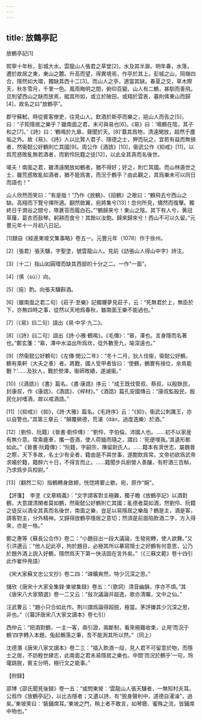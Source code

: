 ```yaml
---
---
---
```

title: 放鶴亭記
---



放鶴亭記[1]


熙寧十年秋，彭城大水。雲龍山人張君之草堂[2]，水及其半扉。明年春，水落，遷於故居之東，東山之麓。升高而望，得異境焉，作亭於其上。彭城之山，岡嶺四合，隱然如大環，獨缺其西十二[3]。而山人之亭，適當其缺。春夏之交，草木際天，秋冬雪月，千里一色。風雨晦明之間，俯仰百變。山人有二鶴，甚馴而善飛。旦則望西山之缺而放焉，縱其所如，或立於陂田，或翔於雲表，暮則傃東山而歸[4]，故名之曰“放鶴亭”。

郡守蘇軾，時從賓客僚吏，往見山人。飲酒於斯亭而樂之，挹山人而告之[5]，曰：“子知隱居之樂乎？雖南面之君，未可與易也[6]。《易》曰：‘鳴鶴在陰，其子和之[7]。’《詩》曰：‘鶴鳴於九皋，聲聞於天。[8]’蓋其爲物，清遠閑放，超然于塵垢之外。故《易》、《詩》人以比賢人君子、隱德之士，狎而玩之，宜若有益而無損者，然衞懿公好鶴則亡其國[9]。周公作《酒誥》[10]，衞武公作《抑戒》[11]，以爲荒惑敗亂無若酒者，而劉伶阮籍之徒[12]，以此全其真而名後世。

嗟夫！南面之君，雖清遠閑放如鶴者，猶不得好；好之，則亡其國。而山林遁世之士，雖荒惑敗亂如酒者，猶不能爲害，而況于鶴乎？由此觀之，其爲樂未可以同日而語也！”

山人欣然而笑曰：“有是哉！”乃作《放鶴》、《招鶴》之歌曰：“鶴飛去兮西山之缺。高翔而下覽兮擇所適。翻然斂翼，宛將集兮[13]！忽何所見，矯然而復擊。獨終日于澗谷之間兮，啄蒼苔而履白石。”“鶴歸來兮！東山之陰。其下有人兮，黄冠草屨，葛衣而鼓琴。躬耕而食兮！其餘以汝飽。歸來歸來兮！西山不可以久留。”元豐元年十一月初八日記。

[1]録自《經進東坡文集事略》卷五一。元豐元年（1078）作于徐州。

[2]〔張君〕張天驥，字聖塗，號雲龍山人。見前《訪張山人得山中字》詩注。

[3]〔十二〕指山如圓環而缺其西部的十分之二。一作“一面”。

[4]〔傃（sù）〕向。

[5]〔挹〕酌。向張天驥斟酒。

[6]〔雖南面之君二句〕《莊子·至樂》記髑髏夢見莊子，云：“死無君於上，無臣於下，亦無四時之事，從然以天地爲春秋，雖南面王樂不能過也。”

[7]〔《易》曰二句〕語出《易·中孚·九二》。

[8]〔《詩》曰二句〕語出《詩·小雅·鶴鳴》。《毛傳》：“皋，澤也。言身隱而名著也。”鄭玄箋：“皋，澤中水溢出所爲坎，從外數至九，喻深遠也。”

[9]〔然衞懿公好鶴句〕《左傳·閔公二年》：“冬十二月，狄人伐衞，衞懿公好鶴，鶴有乘軒（大夫之車）者。將戰，國人受甲者皆曰：‘使鶴，鶴實有禄位，余焉能戰？’……及狄人，戰於熒澤，衞師敗績，遂滅衞。”

[10]〔《酒誥》〕《書》篇名。《書·康誥》序云：“成王既伐管叔、蔡叔，以殷餘民，封康叔，作《康誥》、《酒誥》、《梓材》。”《酒誥》篇孔安國傳云：“康叔監殷民，殷民化紂嗜酒，故以戒酒誥。”

[11]〔《抑戒》〕《抑》，《詩·大雅》篇名。《毛詩序》云：“《抑》，衞武公刺厲王，亦以自警也。”其第三章云：“顛覆厥德，荒湛（dān，過度逸樂）於酒。”

[12]〔劉伶、阮籍〕《晉書·劉伶傳》：“劉伶，字伯倫，沛國人也。……初不以家産有無介意。常乘鹿車，攜一壺酒，使人荷鍤而隨之，謂曰：‘死便埋我。’其遺形骸如此。”《晉書·阮籍傳》：“阮籍，字嗣宗，陳留尉氏人。……籍本有濟世志，屬魏晉之際，天下多故，名士少有全者，籍由是不與世事，遂酣飲爲常。文帝初欲爲武帝求婚於籍，籍醉六十日，不得言而止。……籍聞步兵廚營人善釀，有貯酒三百斛，乃求爲步兵校尉。”

[13]〔翻然二句〕指鶴轉身斂翅，恍惚將要止歇。宛，原作“婉”。

【評箋】　李塗《文章精義》：“文字請客對主極難，獨子瞻《放鶴亭記》以酒對鶴，大意謂清閑者莫如鶴，然衞懿公好鶴則亡其國；亂德者莫如酒，然劉伶、阮籍之徒反以酒全其真而名後世，南面之樂，豈足以易隱居之樂哉？鶴是主，酒是客，請客對主，分外精神。又歸得放鶴亭隱居之意切；然須是前面陷飲酒二字，方入得來，亦是一格。”

鄭之惠等《蘇長公合作》卷二：“小題目出一段大議論，生發宛轉，使人欲舞。”又引洪邁云：“他人記此亭，拘於題目，必極其所以摹寫隱士之好鶴有何意思，公乃於題外酒上説入好鶴，隱然爲天下第一快活固在言外矣。”（《三蘇文範》卷十四引此作崔仲鳧語）

《宋大家蘇文忠公文抄》卷二四：“疎曠爽然，特少沉深之思。”

儲欣《唐宋十大家全集録·東坡集録》卷五：“（歌詞）清音幽韻，序亦不煩。”其《唐宋八大家類選》卷一二又云：“敍次議論并超逸，歌亦清曠，文中之仙。”

汪武曹云：“題小只合如此作。荆川謂爲論得超脱，極當。茅評嫌其少沉深之思，非也。”（《纂評唐宋八大家文讀本》卷七引）

西仲云：“把酒對鶴，一主一客，兩引證，兩斷制，看來極難收束，止用‘而況于鶴’四字轉入本題，兔起鶻落之筆，吾不能測其所以然。”（同上）

沈德潛《唐宋八家文讀本》卷二三：“插入飲酒一段，見人君不可留意於物，而隱士之居，不妨輕世肆志，此南面之君未易隱居之樂也。中間‘而況於鶴乎’一句，玲瓏跳脱，賓主分明，極行文之能事。”

【附録】

邵博《邵氏聞見後録》卷一五：“或問東坡：‘雲龍山人張天驥者，一無知村夫耳。公爲作《放鶴亭記》，以比古隱者；又遺以詩，有“脱身聲利中，道德自濯澡”，過矣。’東坡笑曰：‘裝鋪席耳。’東坡之門，稍上者不敢言，如琴聰、蜜殊之流，皆鋪席中物也。”